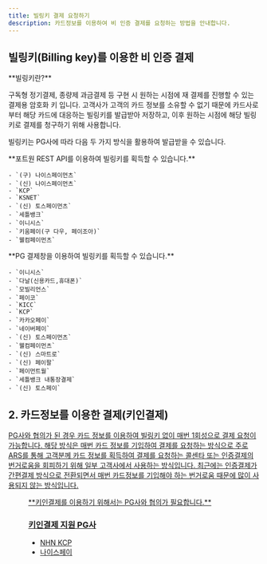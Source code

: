 ```yaml
---
title: 빌링키 결제 요청하기
description: 카드정보를 이용하여 비 인증 결제를 요청하는 방법을 안내합니다.
---
```



## 빌링키(Billing key)를 이용한 비 인증 결제

<Hint style="info">
  **빌링키란?**

  구독형 정기결제, 종량제 과금결제 등 구현 시 원하는 시점에 재 결제를 진행할 수 있는 결제용 암호화 키 입니다.
  고객사가 고객의 카드 정보를 소유할 수 없기 때문에 카드사로부터 해당 카드에 대응하는 빌링키를
  발급받아 저장하고, 이후 원하는 시점에 해당 빌링키로 결제를 청구하기 위해 사용합니다.
</Hint>

빌링키는 PG사에 따라 다음 두 가지 방식을 활용하여 발급받을 수 있습니다.

<Tabs>
  <Tab title="REST API">
    **포트원 REST API를 이용하여 빌링키를 획득할 수 있습니다.**

    - `(구) 나이스페이먼츠`
    - `(신) 나이스페이먼츠`
    - `KCP`
    - `KSNET`
    - `(신) 토스페이먼츠`
    - `세틀뱅크`
    - `이니시스`
    - `키움페이(구 다우, 페이조아)`
    - `웰컴페이먼츠`
  </Tab>

  <Tab title="PG사 결제창">
    **PG 결제창을 이용하여 빌링키를 획득할 수 있습니다.**

    - `이니시스`
    - `다날(신용카드,휴대폰)`
    - `모빌리언스`
    - `페이코`
    - `KICC`
    - `KCP`
    - `카카오페이`
    - `네이버페이`
    - `(신) 토스페이먼츠`
    - `웰컴페이먼츠`
    - `(신) 스마트로`
    - `(신) 페이팔`
    - `페이먼트월`
    - `세틀뱅크 내통장결제`
    - `(신) 토스페이`
  </Tab>
</Tabs>

<ContentRef slug="/ko/auth/guide-1/bill/rest-api" />

<ContentRef slug="/ko/auth/guide-1/bill/pg" />

## 2. 카드정보를 이용한 결제(키인결제) <a href="#a-rest-api" id="a-rest-api" />

PG사와 협의가 된 경우 카드 정보를 이용하여 빌링키 없이 매번 1회성으로 결제 요청이 가능합니다.
해당 방식은 매번 카드 정보를 기입하여 결제를 요청하는 방식으로
주로 ARS를 통해 고객분께 카드 정보를 획득하여 결제를 요청하는 콜센타
또는 인증결제의 번거로움을 회피하기 위해 일부 고객사에서 사용하는 방식입니다.
최근에는 인증결제가 간편결제 방식으로 전환되면서
매번 카드정보를 기입해야 하는 번거로움 때문에 많이 사용되지 않는 방식입니다.

<Figure src="/gitbook-assets/ko/image (302).png" caption={'포트원 이용 고객사 "링글 잉글리시 에듀케이션"'} />

<Hint style="info">
  **키인결제를 이용하기 위해서는 PG사와 협의가 필요합니다.**
</Hint>

### 키인결제 지원 PG사

- NHN KCP
- 나이스페이
